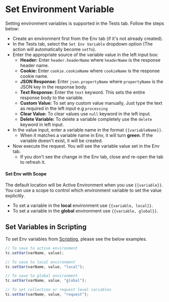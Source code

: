 # Set Environment Variable

Setting environment variables is supported in the Tests tab. Follow the steps below:

- Create an environment first from the Env tab (if it's not already created).
- In the Tests tab, select the `Set Env Variable` dropdown option (The action will automatically become `setTo`).
- Enter the appropriate source of the variable value in the left input box:
  - **Header:** Enter `header.headerName` where `headerName` is the response header name.
  - **Cookie:** Enter `cookie.cookieName` where `cookieName` is the response cookie name.
  - **JSON Response:** Enter `json.propertyName` where `propertyName` is the JSON key in the response body.
  - **Text Response:** Enter the `text` keyword. This sets the entire response body to the variable.
  - **Custom Value:** To set any custom value manually, Just type the text as required in the left input e.g `processing`
  - **Clear Value:** To clear values use `null` keyword in the left input.
  - **Delete Variable:** To delete a variable completely use the `delete` keyword in left input.
- In the value input, enter a variable name in the format `{{variableName}}`.
  - When it matches a variable name in Env, it will turn **green**. If the variable doesn't exist, it will be created.
- Now execute the request. You will see the variable value set in the Env tab.
  - If you don't see the change in the Env tab, close and re-open the tab to refresh it.

#### Set Env with Scope

The default location will be Active Environment when you use `{{variable}}`. You can use a scope to control which environment variable to set the value explicitly.

- To set a variable in the **local** environment use `{{variable, local}}`.
- To set a variable in the **global** environment use `{{variable, global}}`.

## Set Variables in Scripting

To set Env variables from [Scripting](/scripting), please see the below examples.

```js
// To save to active environment
tc.setVar(varName, value);

// To save to local environment
tc.setVar(varName, value, "local");

// To save to global environment
tc.setVar(varName, value, "global");

// To set collection or request level variables
tc.setVar(varName, value, "request");
```
